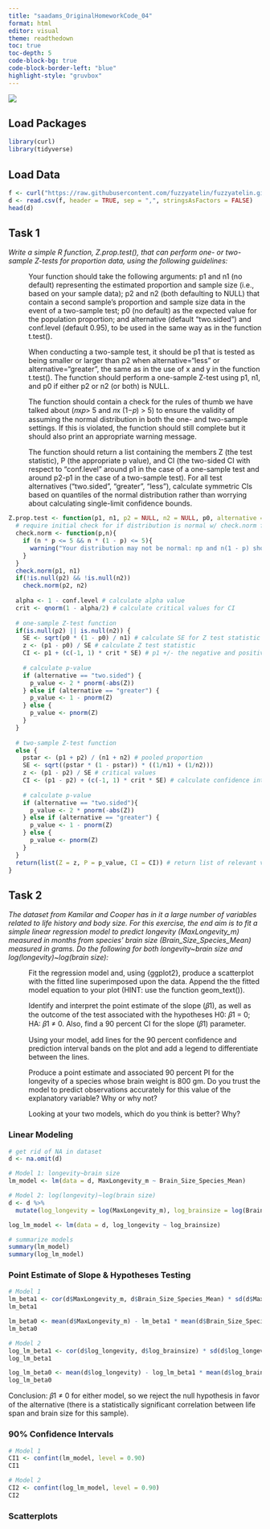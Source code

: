 ```yaml
---
title: "saadams_OriginalHomeworkCode_04"
format: html
editor: visual
theme: readthedown
toc: true
toc-depth: 5
code-block-bg: true
code-block-border-left: "blue"
highlight-style: "gruvbox"
---
```


![](img/robot.png)

## Load Packages

```r
library(curl)
library(tidyverse)
```

## Load Data

```r
f <- curl("https://raw.githubusercontent.com/fuzzyatelin/fuzzyatelin.github.io/refs/heads/master/AN588_Spring25/KamilarAndCooperData.csv")
d <- read.csv(f, header = TRUE, sep = ",", stringsAsFactors = FALSE)
head(d)
```

## Task 1

*Write a simple R function, Z.prop.test(), that can perform one- or two-sample Z-tests for proportion data, using the following guidelines:*

:   Your function should take the following arguments: p1 and n1 (no default) representing the estimated proportion and sample size (i.e., based on your sample data); p2 and n2 (both defaulting to NULL) that contain a second sample’s proportion and sample size data in the event of a two-sample test; p0 (no default) as the expected value for the population proportion; and alternative (default “two.sided”) and conf.level (default 0.95), to be used in the same way as in the function t.test().

:   When conducting a two-sample test, it should be p1 that is tested as being smaller or larger than p2 when alternative=“less” or alternative=“greater”, the same as in the use of x and y in the function t.test(). The function should perform a one-sample Z-test using p1, n1, and p0 if either p2 or n2 (or both) is NULL.

:   The function should contain a check for the rules of thumb we have talked about (𝑛x𝑝\> 5 and 𝑛x (1−𝑝) \> 5) to ensure the validity of assuming the normal distribution in both the one- and two-sample settings. If this is violated, the function should still complete but it should also print an appropriate warning message.

:   The function should return a list containing the members Z (the test statistic), P (the appropriate p value), and CI (the two-sided CI with respect to “conf.level” around p1 in the case of a one-sample test and around p2-p1 in the case of a two-sample test). For all test alternatives (“two.sided”, “greater”, “less”), calculate symmetric CIs based on quantiles of the normal distribution rather than worrying about calculating single-limit confidence bounds.

```r
Z.prop.test <- function(p1, n1, p2 = NULL, n2 = NULL, p0, alternative = "two.sided", conf.level = 0.95) {
  # require initial check for if distribution is normal w/ check.norm function
  check.norm <- function(p,n){
    if (n * p <= 5 && n * (1 - p) <= 5){
      warning("Your distribution may not be normal: np and n(1 - p) should both be > 5.")
    }
  }
  check.norm(p1, n1)
  if(!is.null(p2) && !is.null(n2))
    check.norm(p2, n2)
  
  alpha <- 1 - conf.level # calculate alpha value
  crit <- qnorm(1 - alpha/2) # calculate critical values for CI
  
  # one-sample Z-test function
  if(is.null(p2) || is.null(n2)) {
    SE <- sqrt(p0 * (1 - p0) / n1) # calculate SE for Z test statistic
    z <- (p1 - p0) / SE # calculate Z test statistic
    CI <- p1 + (c(-1, 1) * crit * SE) # p1 +/- the negative and positive values of crit * SE = confidence interval
    
    # calculate p-value
    if (alternative == "two.sided") {
      p_value <- 2 * pnorm(-abs(Z))
    } else if (alternative == "greater") {
      p_value <- 1 - pnorm(Z)
    } else {
      p_value <- pnorm(Z)
    }
  } 
  
  # two-sample Z-test function
  else {
    pstar <- (p1 + p2) / (n1 + n2) # pooled proportion
    SE <- sqrt((pstar * (1 - pstar)) * ((1/n1) + (1/n2)))
    z <- (p1 - p2) / SE # critical values
    CI <- (p1 - p2) + (c(-1, 1) * crit * SE) # calculate confidence interval
    
    # calculate p-value
    if (alternative == "two.sided"){
      p_value <- 2 * pnorm(-abs(Z))
    } else if (alternative == "greater") {
      p_value <- 1 - pnorm(Z)
    } else {
      p_value <- pnorm(Z)
    }
  }
  return(list(Z = z, P = p_value, CI = CI)) # return list of relevant values: Z (the test statistic), P (the appropriate p value), and CI (confidence interval)
}
```

## Task 2

*The dataset from Kamilar and Cooper has in it a large number of variables related to life history and body size. For this exercise, the end aim is to fit a simple linear regression model to predict longevity (MaxLongevity_m) measured in months from species’ brain size (Brain_Size_Species_Mean) measured in grams. Do the following for both longevity\~brain size and log(longevity)\~log(brain size):*

:   Fit the regression model and, using {ggplot2}, produce a scatterplot with the fitted line superimposed upon the data. Append the the fitted model equation to your plot (HINT: use the function geom_text()).

:   Identify and interpret the point estimate of the slope (𝛽1), as well as the outcome of the test associated with the hypotheses H0: 𝛽1 = 0; HA: 𝛽1 ≠ 0. Also, find a 90 percent CI for the slope (𝛽1) parameter.

:   Using your model, add lines for the 90 percent confidence and prediction interval bands on the plot and add a legend to differentiate between the lines.

:   Produce a point estimate and associated 90 percent PI for the longevity of a species whose brain weight is 800 gm. Do you trust the model to predict observations accurately for this value of the explanatory variable? Why or why not?

:   Looking at your two models, which do you think is better? Why?


### Linear Modeling
```r
# get rid of NA in dataset
d <- na.omit(d)

# Model 1: longevity~brain size
lm_model <- lm(data = d, MaxLongevity_m ~ Brain_Size_Species_Mean)

# Model 2: log(longevity)~log(brain size)
d <- d %>%
  mutate(log_longevity = log(MaxLongevity_m), log_brainsize = log(Brain_Size_Species_Mean))

log_lm_model <- lm(data = d, log_longevity ~ log_brainsize)

# summarize models
summary(lm_model)
summary(log_lm_model)
```


### Point Estimate of Slope & Hypotheses Testing
```r
# Model 1
lm_beta1 <- cor(d$MaxLongevity_m, d$Brain_Size_Species_Mean) * sd(d$MaxLongevity_m) / sd(d$Brain_Size_Species_Mean)
lm_beta1

lm_beta0 <- mean(d$MaxLongevity_m) - lm_beta1 * mean(d$Brain_Size_Species_Mean)
lm_beta0

# Model 2
log_lm_beta1 <- cor(d$log_longevity, d$log_brainsize) * sd(d$log_longevity) / sd(d$log_brainsize)
log_lm_beta1

log_lm_beta0 <- mean(d$log_longevity) - log_lm_beta1 * mean(d$log_brainsize)
log_lm_beta0
```
Conclusion: 𝛽1 ≠ 0 for either model, so we reject the null hypothesis in favor of the alternative (there is a statistically significant correlation between life span and brain size for this sample).

### 90% Confidence Intervals
```r
# Model 1
CI1 <- confint(lm_model, level = 0.90)
CI1

# Model 2
CI2 <- confint(log_lm_model, level = 0.90)
CI2

```

### Scatterplots
```r

```

